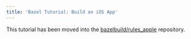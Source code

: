 ```yaml
---
title: 'Bazel Tutorial: Build an iOS App'
---
```


This tutorial has been moved into the [bazelbuild/rules_apple](https://github.com/bazelbuild/rules_apple/blob/master/doc/tutorials/ios-app.md) repository.
